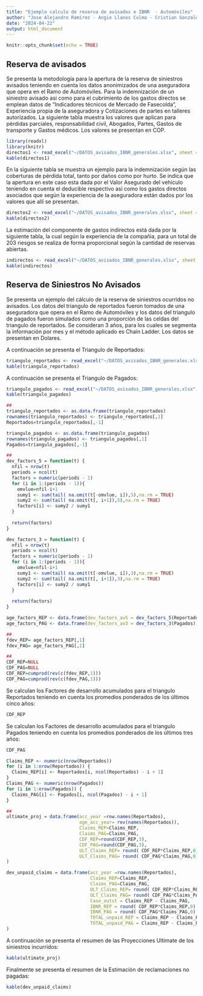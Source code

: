 ```yaml
---
title: "Ejemplo calculo de reserva de avisados e IBNR  - Automóviles"
author: "Jose Alejandro Ramírez - Angie Llanos Culma - Cristian Gonzales Morales"
date: "2024-04-22"
output: html_document
---
```


```r
knitr::opts_chunk$set(echo = TRUE)
```

## Reserva de avisados

Se presenta la metodología para la apertura de la reserva de siniestros avisados teniendo en cuenta los datos anonimizados de una aseguradora que opera en el Ramo de Automóviles. Para la indemnización de un siniestro avisado asi como para el cubrimiento de los gastos directos se emplean datos de "Indicadores técnicos de Mercado de Fasecolda", Experiencia propia de la aseguradora y Cotizaciones de partes en talleres autorizados. La siguiente tabla muestra los valores que aplican para pérdidas parciales, responsabilidad civil, Abogados, Partes, Gastos de transporte y Gastos médicos. Los valores se presentan en COP.

```r
library(readxl)
library(knitr)
directos1 <- read_excel("~/DATOS_avisados_IBNR_generales.xlsx", sheet = "gastos_directos1")
kable(directos1)
```

En la siguiente tabla se muestra un ejemplo para la indemnización según las coberturas de pérdida total, tanto por daños como por hurto. Se indica que la apertura en este caso esta dada por el Valor Asegurado del vehículo teniendo en cuenta el deducible respectivo asi como los gastos directos asociados que según la experiencia de la aseguradora están dados por los valores que allí se presentan.
```r
directos2 <- read_excel("~/DATOS_avisados_IBNR_generales.xlsx", sheet = "gastos_directos2")
kable(directos2)
```

La estimación del componente de gastos indirectos está dada por la siguiente tabla, la cual según la experiencia de la compañia, para un total de 203 riesgos se realiza de forma proporcional según la cantidad de reservas abiertas.   
```r
indirectos <- read_excel("~/DATOS_avisados_IBNR_generales.xlsx", sheet = "gastos_indirectos")
kable(indirectos)
```


## Reserva de Siniestros No Avisados

Se presenta un ejemplo del cálculo de la reserva de siniestros ocurridos no avisados. Los datos del triangulo de reportados fueron tomados de una aseguradora que opera en el Ramo de Automóviles y los datos del triangulo de pagados fueron simulados como una proporción de las celdas del triangulo de reportados. Se consideran 3 años, para los cuales se segmenta la información por mes y el método aplicado es Chain Ladder. Los datos se presentan en Dolares.

A continuación se presenta el Triangulo de Reportados:
```r
triangulo_reportados <- read_excel("~/DATOS_avisados_IBNR_generales.xlsx", sheet = "Reportados")
kable(triangulo_reportados)
```

A continuación se presenta el Triangulo de Pagados:
```r
triangulo_pagados <- read_excel("~/DATOS_avisados_IBNR_generales.xlsx", sheet = "Pagados")
kable(triangulo_pagados)
```

```r
##
triangulo_reportados <- as.data.frame(triangulo_reportados)
rownames(triangulo_reportados) <- triangulo_reportados[,1]
Reportados=triangulo_reportados[,-1]

triangulo_pagados <- as.data.frame(triangulo_pagados)
rownames(triangulo_pagados) <- triangulo_pagados[,1]
Pagados=triangulo_pagados[,-1]

##
dev_factors_5 = function(t) {
  nfil = nrow(t)
  periods = ncol(t)
  factors = numeric(periods - 1)
  for (i in 1:(periods - 1)){
    omvlue=nfil-i+1
    sumy1 <- sum(tail( na.omit(t[-omvlue, i]),5),na.rm = TRUE) 
    sumy2 <- sum(tail( na.omit(t[, i+1]),5),na.rm = TRUE)
    factors[i] <- sumy2 / sumy1  
  }
  
  return(factors)
}

dev_factors_3 = function(t) {
  nfil = nrow(t)
  periods = ncol(t)
  factors = numeric(periods - 1)
  for (i in 1:(periods - 1)){
    omvlue=nfil-i+1
    sumy1 <- sum(tail( na.omit(t[-omvlue, i]),3),na.rm = TRUE) 
    sumy2 <- sum(tail( na.omit(t[, i+1]),3),na.rm = TRUE)
    factors[i] <- sumy2 / sumy1  
  }
  
  return(factors)
}
```

```r
age_factors_REP <- data.frame(dev_factors_av5 = dev_factors_5(Reportados))
age_factors_PAG <- data.frame(dev_factors_av3 = dev_factors_3(Pagados))
```

```r
##
fdev_REP= age_factors_REP[,1]
fdev_PAG= age_factors_PAG[,1]

##
CDF_REP=NULL
CDF_PAG=NULL
CDF_REP=cumprod(rev(c(fdev_REP,1)))
CDF_PAG=cumprod(rev(c(fdev_PAG,1)))
```

Se calculan los Factores de desarrollo acumulados para el triangulo Reportados teniendo en cuenta los promedios ponderados de los últimos cinco años:
```r
CDF_REP
```

Se calculan los Factores de desarrollo acumulados para el triangulo Pagados teniendo en cuenta los promedios ponderados de los últimos tres años:
```r
CDF_PAG
```

```r
Claims_REP <- numeric(nrow(Reportados))
for (i in 1:nrow(Reportados)) {
  Claims_REP[i] <- Reportados[i, ncol(Reportados) - i + 1]
}
Claims_PAG <- numeric(nrow(Pagados))
for (i in 1:nrow(Pagados)) {
  Claims_PAG[i] <- Pagados[i, ncol(Pagados) - i + 1]
}

##
ultimate_proj = data.frame(acc_year =row.names(Reportados),
                           age_acc_year= rev(names(Reportados)),
                           Claims_REP=Claims_REP,
                           Claims_PAG=Claims_PAG,
                           CDF_REP=round(CDF_REP,3),
                           CDF_PAG=round(CDF_PAG,3),
                           ULT_Claims_REP= round( CDF_REP*Claims_REP,0),
                           ULT_Claims_PAG= round( CDF_PAG*Claims_PAG,0)
)

dev_unpaid_claims = data.frame(acc_year =row.names(Reportados),
                               Claims_REP=Claims_REP,
                               Claims_PAG=Claims_PAG,
                               ULT_Claims_REP= round( CDF_REP*Claims_REP,0),
                               ULT_Claims_PAG= round( CDF_PAG*Claims_PAG,0),
                               Case_outst = Claims_REP - Claims_PAG,
                               IBNR_REP = round( CDF_REP*Claims_REP,0) - Claims_REP,
                               IBNR_PAG = round( CDF_PAG*Claims_PAG,0) - Claims_REP,
                               TOTAL_unpaid_REP = Claims_REP - Claims_PAG + round( CDF_REP*Claims_REP,0) - Claims_REP,
                               TOTAL_unpaid_PAG = Claims_REP - Claims_PAG + round( CDF_PAG*Claims_PAG,0) - Claims_REP
)

```

A continuación se presenta el resumen de las Proyecciones Ultimate de los siniestros incurridos:
```r
kable(ultimate_proj)
```

Finalmente se presenta el resumen de la Estimación de reclamaciones no pagadas:
```r
kable(dev_unpaid_claims)
```

